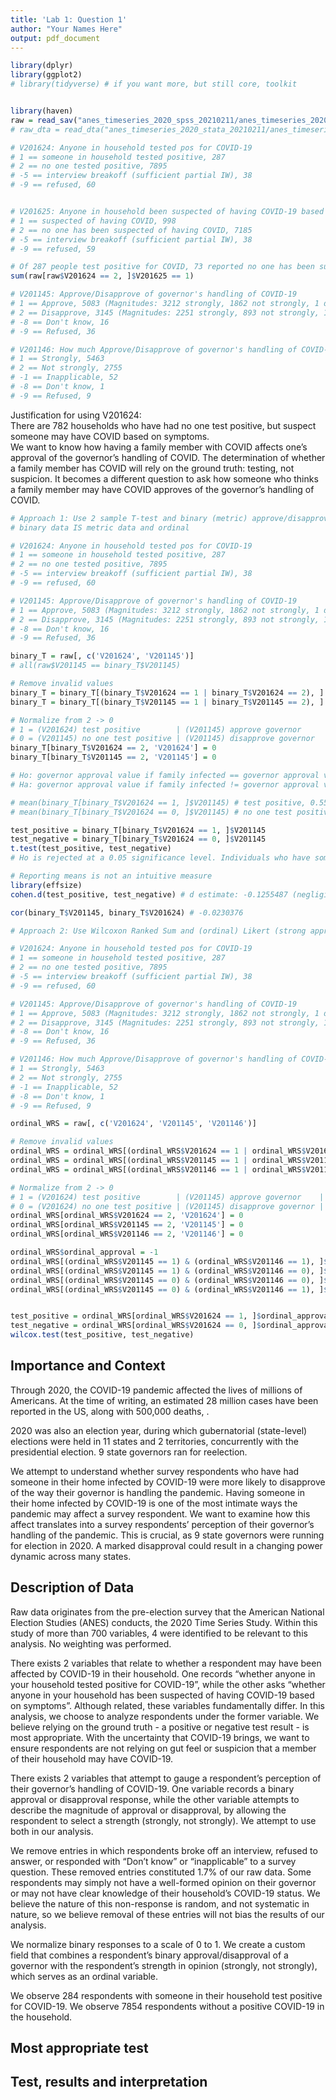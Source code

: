 ```yaml
---
title: 'Lab 1: Question 1'
author: "Your Names Here"
output: pdf_document
---
```


```r
library(dplyr)
library(ggplot2) 
# library(tidyverse) # if you want more, but still core, toolkit
```

```r

```



```R
library(haven)
raw = read_sav("anes_timeseries_2020_spss_20210211/anes_timeseries_2020_spss_20210211.sav")
# raw_dta = read_dta("anes_timeseries_2020_stata_20210211/anes_timeseries_2020_stata_20210211.dta")
```

```R
# V201624: Anyone in household tested pos for COVID-19
# 1 == someone in household tested positive, 287
# 2 == no one tested positive, 7895
# -5 == interview breakoff (sufficient partial IW), 38
# -9 == refused, 60


# V201625: Anyone in household been suspected of having COVID-19 based on symptoms
# 1 == suspected of having COVID, 998
# 2 == no one has been suspected of having COVID, 7185
# -5 == interview breakoff (sufficient partial IW), 38
# -9 == refused, 59

# Of 287 people test positive for COVID, 73 reported no one has been suspected of COVID based on symptoms.
sum(raw[raw$V201624 == 2, ]$V201625 == 1) 

# V201145: Approve/Disapprove of governor's handling of COVID-19
# 1 == Approve, 5083 (Magnitudes: 3212 strongly, 1862 not strongly, 1 don't know, 8 refused)
# 2 == Disapprove, 3145 (Magnitudes: 2251 strongly, 893 not strongly, 1 refused)
# -8 == Don't know, 16 
# -9 == Refused, 36

# V201146: How much Approve/Disapprove of governor's handling of COVID-19
# 1 == Strongly, 5463
# 2 == Not strongly, 2755
# -1 == Inapplicable, 52
# -8 == Don't know, 1
# -9 == Refused, 9

```

Justification for using V201624:  
There are 782 households who have had no one test positive, but suspect someone may have COVID based on symptoms.  
We want to know how  having a family member with COVID affects one's approval of the governor's handling of COVID.
The determination of whether a family member has COVID will rely on the ground truth: testing, not suspicion.
It becomes a different question to ask how someone who thinks a family member may have COVID approves of the governor's handling of COVID.


```R
# Approach 1: Use 2 sample T-test and binary (metric) approve/disapprove values.
# binary data IS metric data and ordinal

# V201624: Anyone in household tested pos for COVID-19
# 1 == someone in household tested positive, 287
# 2 == no one tested positive, 7895
# -5 == interview breakoff (sufficient partial IW), 38
# -9 == refused, 60

# V201145: Approve/Disapprove of governor's handling of COVID-19
# 1 == Approve, 5083 (Magnitudes: 3212 strongly, 1862 not strongly, 1 don't know, 8 refused)
# 2 == Disapprove, 3145 (Magnitudes: 2251 strongly, 893 not strongly, 1 refused)
# -8 == Don't know, 16 
# -9 == Refused, 36

binary_T = raw[, c('V201624', 'V201145')]
# all(raw$V201145 == binary_T$V201145)

# Remove invalid values
binary_T = binary_T[(binary_T$V201624 == 1 | binary_T$V201624 == 2), ] # remove -5 and -9 values for test pos for COVID
binary_T = binary_T[(binary_T$V201145 == 1 | binary_T$V201145 == 2), ] # remove -8 and -9 values for binary governor approval

# Normalize from 2 -> 0
# 1 = (V201624) test positive        | (V201145) approve governor
# 0 = (V201145) no one test positive | (V201145) disapprove governor
binary_T[binary_T$V201624 == 2, 'V201624'] = 0
binary_T[binary_T$V201145 == 2, 'V201145'] = 0

# Ho: governor approval value if family infected == governor approval value if no one infected 
# Ha: governor approval value if family infected != governor approval value if no one infected 

# mean(binary_T[binary_T$V201624 == 1, ]$V201145) # test positive, 0.5598592
# mean(binary_T[binary_T$V201624 == 0, ]$V201145) # no one test positive, 0.6208302

test_positive = binary_T[binary_T$V201624 == 1, ]$V201145
test_negative = binary_T[binary_T$V201624 == 0, ]$V201145
t.test(test_positive, test_negative)
# Ho is rejected at a 0.05 significance level. Individuals who have someone test positive are more likely to disapprove if governor.

# Reporting means is not an intuitive measure
library(effsize)
cohen.d(test_positive, test_negative) # d estimate: -0.1255487 (negligible)

cor(binary_T$V201145, binary_T$V201624) # -0.0230376

```


```R
# Approach 2: Use Wilcoxon Ranked Sum and (ordinal) Likert (strong approval, non-strong approval, non-strong disapproval, strong disapproval) values.

# V201624: Anyone in household tested pos for COVID-19
# 1 == someone in household tested positive, 287
# 2 == no one tested positive, 7895
# -5 == interview breakoff (sufficient partial IW), 38
# -9 == refused, 60

# V201145: Approve/Disapprove of governor's handling of COVID-19
# 1 == Approve, 5083 (Magnitudes: 3212 strongly, 1862 not strongly, 1 don't know, 8 refused)
# 2 == Disapprove, 3145 (Magnitudes: 2251 strongly, 893 not strongly, 1 refused)
# -8 == Don't know, 16 
# -9 == Refused, 36

# V201146: How much Approve/Disapprove of governor's handling of COVID-19
# 1 == Strongly, 5463
# 2 == Not strongly, 2755
# -1 == Inapplicable, 52
# -8 == Don't know, 1
# -9 == Refused, 9

ordinal_WRS = raw[, c('V201624', 'V201145', 'V201146')]

# Remove invalid values
ordinal_WRS = ordinal_WRS[(ordinal_WRS$V201624 == 1 | ordinal_WRS$V201624 == 2), ] # remove -5 and -9 values for test pos for COVID
ordinal_WRS = ordinal_WRS[(ordinal_WRS$V201145 == 1 | ordinal_WRS$V201145 == 2), ] # remove -8 and -9 values for binary governor approval
ordinal_WRS = ordinal_WRS[(ordinal_WRS$V201146 == 1 | ordinal_WRS$V201146 == 2), ] # remove -1, -8 and -9 values for ordinal governor approval

# Normalize from 2 -> 0
# 1 = (V201624) test positive        | (V201145) approve governor    | (V201146) strongly
# 0 = (V201624) no one test positive | (V201145) disapprove governor | (V201146) not strongly
ordinal_WRS[ordinal_WRS$V201624 == 2, 'V201624'] = 0
ordinal_WRS[ordinal_WRS$V201145 == 2, 'V201145'] = 0
ordinal_WRS[ordinal_WRS$V201146 == 2, 'V201146'] = 0

ordinal_WRS$ordinal_approval = -1
ordinal_WRS[(ordinal_WRS$V201145 == 1) & (ordinal_WRS$V201146 == 1), ]$ordinal_approval = 4 # strong approval
ordinal_WRS[(ordinal_WRS$V201145 == 1) & (ordinal_WRS$V201146 == 0), ]$ordinal_approval = 3 # non-strong approval
ordinal_WRS[(ordinal_WRS$V201145 == 0) & (ordinal_WRS$V201146 == 0), ]$ordinal_approval = 2 # non-strong disapproval
ordinal_WRS[(ordinal_WRS$V201145 == 0) & (ordinal_WRS$V201146 == 1), ]$ordinal_approval = 1 # strong disapproval


test_positive = ordinal_WRS[ordinal_WRS$V201624 == 1, ]$ordinal_approval
test_negative = ordinal_WRS[ordinal_WRS$V201624 == 0, ]$ordinal_approval
wilcox.test(test_positive, test_negative)


```






## Importance and Context
<!-- You can (and should delete each of these comments lines in your final report) --> 
<!-- Explain why the reader should care about your research question. -->

Through 2020, the COVID-19 pandemic affected the lives of millions of Americans. At the time of writing, an estimated 28 million cases have been reported in the US, along with 500,000 deaths, \href{https://covid.cdc.gov/covid-data-tracker/#datatracker-home}{\underline(according to the CDC)}. 

2020 was also an election year, during which gubernatorial (state-level) elections were held in 11 states and 2 territories, concurrently with the presidential election. 9 state governors ran for reelection. 

We attempt to understand whether survey respondents who have had someone in their home infected by COVID-19 were more likely to disapprove of the way their governor is handling the pandemic. Having someone in their home infected by COVID-19 is one of the most intimate ways the pandemic may affect a survey respondent. We want to examine how this affect translates into a survey respondents' perception of their governor's handling of the pandemic. This is crucial, as 9 state governors were running for election in 2020. A marked disapproval could result in a changing power dynamic across many states.



## Description of Data
<!-- Explain how your research question is operationalized, including whether the variables you create are appropriate to study the concepts in question. --> 
<!-- What are some basic features of the data distribution? --> 
<!-- What changes do you make to the data and why? --> 

Raw data originates from the pre-election survey that the American National Election Studies (ANES) conducts, the 2020 Time Series Study. Within this study of more than 700 variables, 4 were identified to be relevant to this analysis. No weighting was performed.

There exists 2 variables that relate to whether a respondent may have been affected by COVID-19 in their household. One records "whether anyone in your household tested positive for COVID-19", while the other asks "whether anyone in your household has been suspected of having COVID-19 based on symptoms". Although related, these variables fundamentally differ. In this analysis, we choose to analyze respondents under the former variable. We believe relying on the ground truth - a positive or negative test result - is most appropriate. With the uncertainty that COVID-19 brings, we want to ensure respondents are not relying on gut feel or suspicion that a member of their household may have COVID-19.

There exists 2 variables that attempt to gauge a respondent's perception of their governor's handling of COVID-19. One variable records a binary approval or disapproval response, while the other variable attempts to describe the magnitude of approval or disapproval, by allowing the respondent to select a strength (strongly, not strongly). We attempt to use both in our analysis.

We remove entries in which respondents broke off an interview, refused to answer, or responded with "Don't know" or "inapplicable" to a survey question. These removed entries constituted 1.7% of our raw data. Some respondents may simply not have a well-formed opinion on their governor or may not have clear knowledge of their household's COVID-19 status. We believe the nature of this non-response is random, and not systematic in nature, so we believe removal of these entries will not bias the results of our analysis.

We normalize binary responses to a scale of 0 to 1.  We create a custom field that combines a respondent's binary approval/disapproval of a governor with the respondent's strength in opinion (strongly, not strongly), which serves as an ordinal variable.

We observe 284 respondents with someone in their household test positive for COVID-19. We observe 7854 respondents without a positive COVID-19 in the household.


## Most appropriate test 
<!-- Explain which test is the most appropriate to answer your question and why it is the most appropriate --> 
<!-- List every assumption that your test requires and evaluate it. -->

## Test, results and interpretation
<!-- What are the results of your test? --> 
<!-- What do the results of this test mean? What is the practical significance? --> 